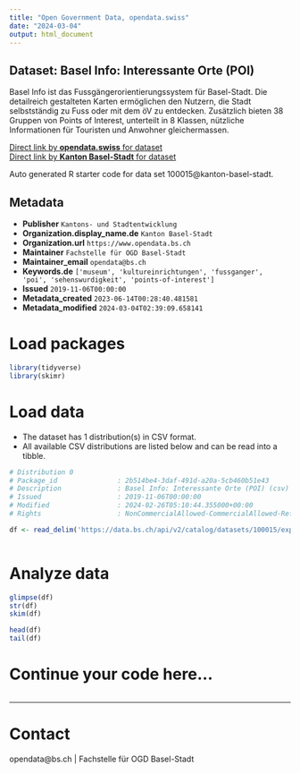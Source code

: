 ```yaml
---
title: "Open Government Data, opendata.swiss"
date: "2024-03-04"
output: html_document
---
```


## Dataset: Basel Info: Interessante Orte (POI)

Basel Info ist das Fussgängerorientierungssystem für Basel-Stadt. Die detailreich gestalteten Karten ermöglichen den Nutzern, die Stadt selbstständig zu Fuss oder mit dem öV zu entdecken. Zusätzlich bieten 38 Gruppen von Points of Interest, unterteilt in 8 Klassen, nützliche Informationen für Touristen und Anwohner gleichermassen.

[Direct link by **opendata.swiss** for dataset](https://opendata.swiss/de/dataset/basel-info-interessante-orte-poi)<br>
[Direct link by **Kanton Basel-Stadt** for dataset](https://data.bs.ch/explore/dataset/100015/)

Auto generated R starter code for data set 100015@kanton-basel-stadt.

## Metadata

- **Publisher** `Kantons- und Stadtentwicklung`
- **Organization.display_name.de** `Kanton Basel-Stadt`
- **Organization.url** `https://www.opendata.bs.ch`
- **Maintainer** `Fachstelle für OGD Basel-Stadt`
- **Maintainer_email** `opendata@bs.ch`
- **Keywords.de** `['museum', 'kultureinrichtungen', 'fussganger', 'poi', 'sehenswurdigkeit', 'points-of-interest']`
- **Issued** `2019-11-06T00:00:00`
- **Metadata_created** `2023-06-14T00:28:40.481581`
- **Metadata_modified** `2024-03-04T02:39:09.658141`


# Load packages

```r

library(tidyverse)
library(skimr)

```

# Load data

-   The dataset has 1 distribution(s) in CSV format.
-   All available CSV distributions are listed below and can be read into a tibble.

```r

# Distribution 0
# Package_id               : 2b514be4-3daf-491d-a20a-5cb460b51e43
# Description              : Basel Info: Interessante Orte (POI) (csv)
# Issued                   : 2019-11-06T00:00:00
# Modified                 : 2024-02-26T05:10:44.355000+00:00
# Rights                   : NonCommercialAllowed-CommercialAllowed-ReferenceRequired

df <- read_delim('https://data.bs.ch/api/v2/catalog/datasets/100015/exports/csv')



```

# Analyze data

```r

glimpse(df)
str(df)
skim(df)

head(df)
tail(df)

```

# Continue your code here...

```r

```

------------------------------------------------------------------------

# Contact

opendata@bs.ch | Fachstelle für OGD Basel-Stadt

